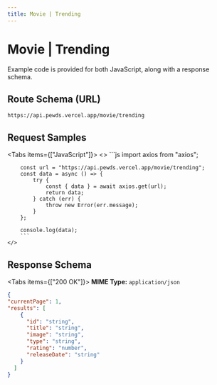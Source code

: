 ```yaml
---
title: Movie | Trending 
---
```



# Movie | Trending 

 Example code is provided for both JavaScript, along with a response schema.

## Route Schema (URL)

```
https://api.pewds.vercel.app/movie/trending
```


## Request Samples

<Tabs items={["JavaScript"]}>
  <Tab>
    <>
        ```js
        import axios from "axios";

        const url = "https://api.pewds.vercel.app/movie/trending";
        const data = async () => {
            try {
                const { data } = await axios.get(url);
                return data;
            } catch (err) {
                throw new Error(err.message);
            }
        };

        console.log(data);
        ```
    </>

  </Tab>
  
</Tabs>

## Response Schema

<Tabs items={["200 OK"]}>
  <Tab>
  **MIME Type:** `application/json`
  ```json copy=false
  {
  "currentPage": 1,
  "results": [
      {
        "id": "string",
        "title": "string",
        "image": "string",
        "type": "string",
        "rating": "number",
        "releaseDate": "string"
      }
    ]
  }
  ```
  </Tab>
</Tabs>
